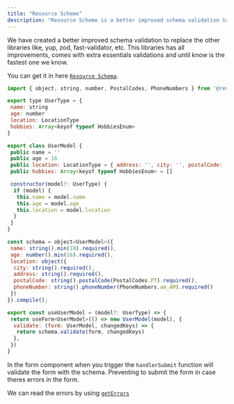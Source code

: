 ---
title: "Resource Scheme"
description: "Resource Scheme is a better improved schema validation to replace the other libraries like, yup, zod, fast-validator, etc."
---

We have created a better improved schema validation to replace the other libraries like, yup, zod, fast-validator, etc.
This libraries has all improvements, comes with extra essentials validations and until know is the fastest one we know.

You can get it in here [`Resource Schema`](https://resourge.vercel.app/schema/intro).

```javascript
import { object, string, number, PostalCodes, PhoneNumbers } from '@resourge/schema'

export type UserType = {
 name: string
 age: number
 location: LocationType
 hobbies: Array<keyof typeof HobbiesEnum>
}

export class UserModel {
 public name = ''
 public age = 16
 public location: LocationType = { address: '', city: '', postalCode: '', phoneNumber: '' }
 public hobbies: Array<keyof typeof HobbiesEnum> = []

 constructor(model?: UserType) {
  if (model) {
   this.name = model.name
   this.age = model.age
   this.location = model.location
  }
 }
}

const schema = object<UserModel>({
 name: string().min(10).required(),
 age: number().min(16).required(),
 location: object({
  city: string().required(),
  address: string().required(),
  postalCode: string().postalCode(PostalCodes.PT).required(),
  phoneNumber: string().phoneNumber(PhoneNumbers.am_AM).required()
 })
}).compile();

export const useUserModel = (model?: UserType) => {
 return useForm<UserModel>(() => new UserModel(model), {
  validate: (form: UserModel, changedKeys) => {
   return schema.validate(form, changedKeys)
  },
 })
}
```

In the form component when you trigger the `handlerSubmit` function will validate the form with the schema.
Preventing to submit the form in case theres errors in the form.

We can read the errors by using [`getErrors`](/docs/react-form/actions#geterrors)
